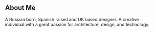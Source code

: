 ## About Me

A Russian born, Spanish raised and UK based designer. A creative individual with a great passion for architecture, design, and technology. 